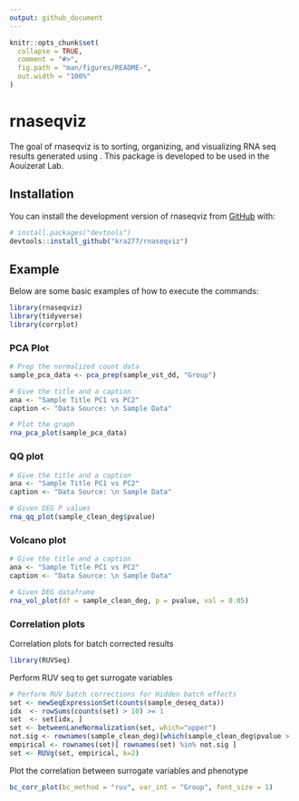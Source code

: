 ```yaml
---
output: github_document
---
```


<!-- README.md is generated from README.Rmd. Please edit that file -->

```r
knitr::opts_chunk$set(
  collapse = TRUE,
  comment = "#>",
  fig.path = "man/figures/README-",
  out.width = "100%"
)
```

# rnaseqviz

<!-- badges: start -->
<!-- badges: end -->

The goal of rnaseqviz is to sorting, organizing, and visualizing RNA seq results generated using \code{\link{DESeq2}}. This package is developed to be used in the Aouizerat Lab.

## Installation

You can install the development version of rnaseqviz from [GitHub](https://github.com/) with:

``` r
# install.packages("devtools")
devtools::install_github("kra277/rnaseqviz")
```

## Example

Below are some basic examples of how to execute the commands:

```r
library(rnaseqviz)
library(tidyverse)
library(corrplot)
```

### PCA Plot

```r
# Prep the normalized count data 
sample_pca_data <- pca_prep(sample_vst_dd, "Group")
```


```r
# Give the title and a caption
ana <- "Sample Title PC1 vs PC2"
caption <- "Data Source: \n Sample Data"

# Plot the graph
rna_pca_plot(sample_pca_data)
```

### QQ plot

```r
# Give the title and a caption
ana <- "Sample Title PC1 vs PC2"
caption <- "Data Source: \n Sample Data"

# Given DEG P values
rna_qq_plot(sample_clean_deg$pvalue)
```

### Volcano plot

```r
# Give the title and a caption
ana <- "Sample Title PC1 vs PC2"
caption <- "Data Source: \n Sample Data"

# Given DEG dataframe
rna_vol_plot(df = sample_clean_deg, p = pvalue, val = 0.05)
```

### Correlation plots

Correlation plots for batch corrected results

```r
library(RUVSeq)
```

Perform RUV seq to get surrogate variables

```r
# Perform RUV batch corrections for Hidden batch effects
set <- newSeqExpressionSet(counts(sample_deseq_data))
idx  <- rowSums(counts(set) > 10) >= 1
set  <- set[idx, ]
set <- betweenLaneNormalization(set, which="upper")
not.sig <- rownames(sample_clean_deg)[which(sample_clean_deg$pvalue > .1)]
empirical <- rownames(set)[ rownames(set) %in% not.sig ]
set <- RUVg(set, empirical, k=2)
```

Plot the correlation between surrogate variables and phenotype 

```r
bc_corr_plot(bc_method = "ruv", var_int = "Group", font_size = 1)
```


